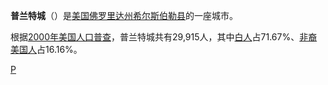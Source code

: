 {{Unreferenced|time=2019-02-01T15:07:07+00:00}}
{{Infobox Settlement
| name = 普兰特城<br/>Plant City
| image_skyline = 
| imagesize = 
| image_caption = 
| image_flag = 
| image_shield = 
| pushpin_map = USA Florida
| pushpin_label_position = bottom
| subdivision_type = 国家
| subdivision_name = {{USA}}
| subdivision_type1 = [[美国行政区划|州]]
| subdivision_name1 = [[佛罗里达州|佛罗里达州]]
| subdivision_type2 = [[佛罗里达州各县列表|县]]
| subdivision_name2 = [[希尔斯伯勒县_(佛罗里达州)|希尔斯伯勒县]]
| elevation_m = 39
| elevation_ft = 
| area_total_km2 = 58.9
| population_as_of = 2000年
| population_total = 29915
| population_density_km2 = auto
| timezone = [[EST|EST]]
| utc_offset = -5
| timezone_DST = [[EDT|EDT]]
| utc_offset_DST = -4
| latd = 28
| latm = 0
| lats = 51
| latNS = N
| longd = 82
| longm = 7
| longs = 44
| longEW = W
| website =  
}}
'''普兰特城'''（{{lang-en|Plant City}}）是[[美国|美国]][[佛罗里达州|佛罗里达州]][[希尔斯伯勒县_(佛罗里达州)|希尔斯伯勒县]]的一座城市。

根据[[2000年美国人口普查|2000年美国人口普查]]，普兰特城共有29,915人，其中[[白人|白人]]占71.67%、[[非裔美国人|非裔美国人]]占16.16%。

{{希爾斯波羅縣 (佛羅里達州)}}
{{Florida-stub}}

[[Category:佛罗里达州城市|P]]
